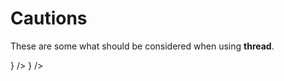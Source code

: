 
# Cautions

These are some what should be considered when using **thread**.

<Cards>
  <Card
    title="Type Safety"
    href="/learn/cautions/type-safety"
    icon={<LightningBoltIcon />}
  />
  <Card
    title="Parallelism"
    href="/learn/cautions/parallelism"
    icon={<GridIcon />}
  />
</Cards>
